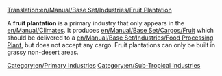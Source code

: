 [[Translation:en/Manual/Base Set/Industries/Fruit Plantation]]

{{en/Industries|image=en/Fruitplantation.png.png
|name=Fruit Plantation
|climates=[[en/Manual/Climates]]
|accepts=Nothing
|produces=[[en/Manual/Base Set/Cargos/Fruit]]
}}
A '''fruit plantation''' is a primary industry that only appears in the [[en/Manual/Climates]]. It produces [[en/Manual/Base Set/Cargos/Fruit]] which should be delivered to a [[en/Manual/Base Set/Industries/Food Processing Plant]], but does not accept any cargo. Fruit plantations can only be built in grassy non-desert areas.

{{en/Navbox Industries}}

[[Category:en/Primary Industries]]
[[Category:en/Sub-Tropical Industries]]